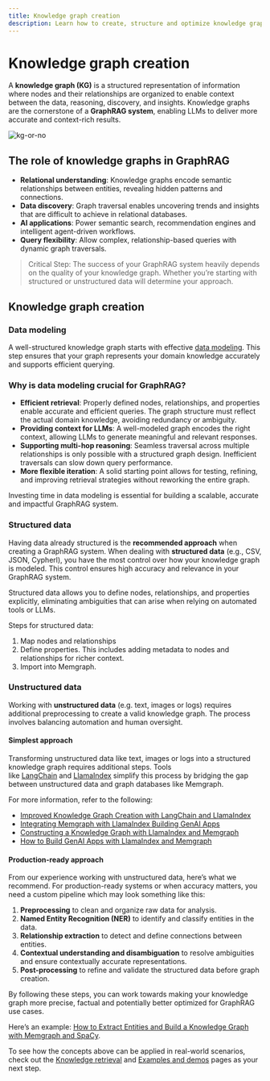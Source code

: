 ```yaml
---
title: Knowledge graph creation
description: Learn how to create, structure and optimize knowledge graphs using Memgraph, enabling graph-based data insights. 
---
```


# Knowledge graph creation

A **knowledge graph (KG)** is a structured representation of information where nodes and their relationships are organized to enable context between the data, reasoning, discovery, and insights. Knowledge graphs are the cornerstone of a **GraphRAG system**, enabling LLMs to deliver more accurate and context-rich results.

![kg-or-no](/pages/ai-ecosystem/graph-rag/knowledge-graph-creation/kg-or-no.jpg) 

## The role of knowledge graphs in GraphRAG

- **Relational understanding**: Knowledge graphs encode semantic relationships between entities, revealing hidden patterns and connections.
- **Data discovery**: Graph traversal enables uncovering trends and insights that are difficult to achieve in relational databases.
- **AI applications**: Power semantic search, recommendation engines and intelligent agent-driven workflows.
- **Query flexibility**: Allow complex, relationship-based queries with dynamic graph traversals.

> Critical Step: The success of your GraphRAG system heavily depends on the quality of your knowledge graph. Whether you’re starting with structured or unstructured data will determine your approach.
> 

## Knowledge graph creation

### Data modeling

A well-structured knowledge graph starts with effective [data modeling](/data-modeling). This step ensures that your graph represents your domain knowledge accurately and supports efficient querying.

### Why is data modeling crucial for GraphRAG?

- **Efficient retrieval**: Properly defined nodes, relationships, and properties enable accurate and efficient queries. The graph structure must reflect the actual domain knowledge, avoiding redundancy or ambiguity.
- **Providing context for LLMs**: A well-modeled graph encodes the right context, allowing LLMs to generate meaningful and relevant responses.
- **Supporting multi-hop reasoning**: Seamless traversal across multiple relationships is only possible with a structured graph design. Inefficient traversals can slow down query performance.
- **More flexible iteration**: A solid starting point allows for testing, refining, and improving retrieval strategies without reworking the entire graph.

Investing time in data modeling is essential for building a scalable, accurate and impactful GraphRAG system.

<Cards>
  <Cards.Card
    title="More about data modeling"
    href="/data-modeling"
  />
  <Cards.Card
    title="Knowledge graph modeling"
    href="/data-modeling/modeling-guides/model-knowledge-graphs"
  />
</Cards>

### Structured data

Having data already structured is the **recommended approach** when creating a GraphRAG system. When dealing with **structured data** (e.g., CSV, JSON, Cypherl), you have the most control over how your knowledge graph is modeled. This control ensures high accuracy and relevance in your GraphRAG system.

Structured data allows you to define nodes, relationships, and properties explicitly, eliminating ambiguities that can arise when relying on automated tools or LLMs.

Steps for structured data:

1. Map nodes and relationships
2. Define properties. This includes adding metadata to nodes and relationships for richer context.
3. Import into Memgraph.

<Cards>
  <Cards.Card
    title="More about data migration"
    href="/data-migration"
  />
    <Cards.Card
    title="Import best practices"
    href="/data-migration/best-practices"
  />
</Cards>

### Unstructured data

Working with **unstructured data** (e.g. text, images or logs) requires additional preprocessing to create a valid knowledge graph. The process involves balancing automation and human oversight.

#### Simplest approach

Transforming unstructured data like text, images or logs into a structured knowledge graph requires additional steps. Tools like [LangChain](/ai-ecosystem/integrations#langchain) and [LlamaIndex](/ai-ecosystem/integrations#llamaindex) simplify this process by bridging the gap between unstructured data and graph databases like Memgraph.

For more information, refer to the following:

- [Improved Knowledge Graph Creation with LangChain and LlamaIndex](https://memgraph.com/blog/improved-knowledge-graph-creation-langchain-llamaindex)
- [Integrating Memgraph with LlamaIndex Building GenAI Apps](https://memgraph.com/blog/integrating-memgraph-llamaindex-genai-apps)
- [Constructing a Knowledge Graph with LlamaIndex and Memgraph](https://www.llamaindex.ai/blog/constructing-a-knowledge-graph-with-llamaindex-and-memgraph)
- [How to Build GenAI Apps with LlamaIndex and Memgraph](https://www.youtube.com/watch?v=CRc0yHsmCXA)

#### Production-ready approach

From our experience working with unstructured data, here’s what we recommend. For production-ready systems or when accuracy matters, you need a custom pipeline which may look something like this:

1. **Preprocessing** to clean and organize raw data for analysis.
2. **Named Entity Recognition (NER)** to identify and classify entities in the data.
3. **Relationship extraction** to detect and define connections between entities.
4. **Contextual understanding and disambiguation** to resolve ambiguities and ensure contextually accurate representations.
5. **Post-processing** to refine and validate the structured data before graph creation.

By following these steps, you can work towards making your knowledge graph more precise, factual and potentially better optimized for GraphRAG use cases.

Here’s an example: [How to Extract Entities and Build a Knowledge Graph with Memgraph and SpaCy](https://memgraph.com/blog/extract-entities-build-knowledge-graph-memgraph-spacy). 

To see how the concepts above can be applied in real-world scenarios, check out the [Knowledge retrieval](/ai-ecosystem/graph-rag/knowledge-retrieval) and [Examples and demos](/ai-ecosystem/graph-rag/examples-and-demos) pages as your next step.

<CommunityLinks/>
